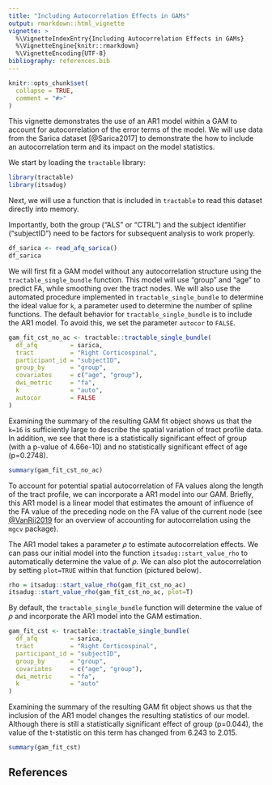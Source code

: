 ```yaml
---
title: "Including Autocorrelation Effects in GAMs"
output: rmarkdown::html_vignette
vignette: >
  %\VignetteIndexEntry{Including Autocorrelation Effects in GAMs}
  %\VignetteEngine{knitr::rmarkdown}
  %\VignetteEncoding{UTF-8}
bibliography: references.bib
---
```


```r
knitr::opts_chunk$set(
  collapse = TRUE,
  comment = "#>"
)
```

This vignette demonstrates the use of an AR1 model within a GAM to account for
autocorrelation of the error terms of the model. We will use data from the
Sarica dataset [@Sarica2017] to demonstrate the how to include an autocorrelation
term and its impact on the model statistics. 

We start by loading the `tractable` library:

```r
library(tractable)
library(itsadug)
```

Next, we will use a function that is included in `tractable` to read this dataset directly into memory. 

Importantly, both the group ("ALS" or "CTRL") and the
subject identifier ("subjectID") need to be factors for subsequent analysis
to work properly.

```r
df_sarica <- read_afq_sarica()
df_sarica
```

We will first fit a GAM model without any autocorrelation structure using the 
`tractable_single_bundle` function. This model will use "group" and "age" to 
predict FA, while smoothing over the tract nodes. We will also use the automated
procedure implemented in  `tractable_single_bundle` to determine the ideal value
for `k`, a parameter used to determine the number of spline functions. The default behavior for `tractable_single_bundle` is to include the AR1 model. To avoid this, we set the parameter `autocor` to `FALSE`. 


```r
gam_fit_cst_no_ac <- tractable::tractable_single_bundle(
  df_afq         = sarica,
  tract          = "Right Corticospinal",
  participant_id = "subjectID",
  group_by       = "group",
  covariates     = c("age", "group"),
  dwi_metric     = "fa",
  k              = "auto",
  autocor        = FALSE
)
```

Examining the summary of the resulting GAM fit object shows us that the `k=16`
is sufficiently large to describe the spatial variation of tract profile data.
In addition, we see that there is a statistically significant effect of group
(with a p-value of 4.66e-10) and no statistically significant effect of age
(p=0.2748).

```r
summary(gam_fit_cst_no_ac)
```

To account for potential spatial autocorrelation of FA values along the length 
of the tract profile, we can incorporate a AR1 model into our GAM. Briefly, this
AR1 model is a linear model that estimates the amount of influence of the FA value of the preceding node on the FA value of the current node (see [@VanRij2019](https://journals.sagepub.com/doi/pdf/10.1177/2331216519832483) for an overview of accounting for autocorrelation using the `mgcv` package). 

The AR1 model takes a parameter $\rho$ to estimate autocorrelation effects. We 
can pass our initial model into the function `itsadug::start_value_rho` to 
automatically determine the value of $\rho$. We can also plot the autocorrelation
by setting `plot=TRUE` within that function (pictured below). 

```r
rho = itsadug::start_value_rho(gam_fit_cst_no_ac)
itsadug::start_value_rho(gam_fit_cst_no_ac, plot=T)
```

By default, the `tractable_single_bundle` function will determine the value of 
$\rho$ and incorporate the AR1 model into the GAM estimation. 

```r
gam_fit_cst <- tractable::tractable_single_bundle(
  df_afq         = sarica,
  tract          = "Right Corticospinal",
  participant_id = "subjectID",
  group_by       = "group",
  covariates     = c("age", "group"),
  dwi_metric     = "fa",
  k              = "auto"
)
```

Examining the summary of the resulting GAM fit object shows us that the inclusion
of the AR1 model changes the resulting statistics of our model. Although there 
is still a statistically significant effect of group (p=0.044), the value of the
t-statistic on this term has changed from 6.243 to 2.015. 

```r
summary(gam_fit_cst)
```

## References
